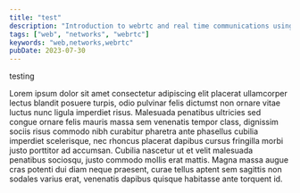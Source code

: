 ```yaml
---
title: "test"
description: "Introduction to webrtc and real time communications using media"
tags: ["web", "networks", "webrtc"]
keywords: "web,networks,webrtc"
pubDate: 2023-07-30
---
```


testing

Lorem ipsum dolor sit amet consectetur adipiscing elit placerat ullamcorper lectus blandit posuere turpis, odio pulvinar felis dictumst non ornare vitae luctus nunc ligula imperdiet risus. Malesuada penatibus ultricies sed congue ornare felis mauris massa sem venenatis tempor class, dignissim sociis risus commodo nibh curabitur pharetra ante phasellus cubilia imperdiet scelerisque, nec rhoncus placerat dapibus cursus fringilla morbi justo porttitor ad accumsan. Cubilia nascetur ut et velit malesuada penatibus sociosqu, justo commodo mollis erat mattis. Magna massa augue cras potenti dui diam neque praesent, curae tellus aptent sem sagittis non sodales varius erat, venenatis dapibus quisque habitasse ante torquent id.
